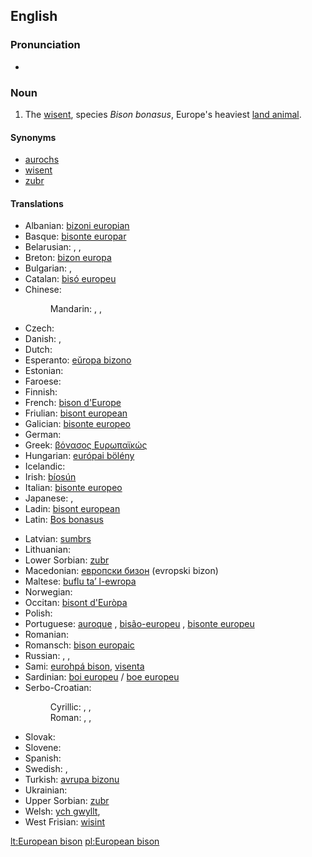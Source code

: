 ==English==

===Pronunciation===
* {{IPA|/juɽɔˈpiæn bɪzɔn/}}

===Noun===
{{wikipedia}}
{{en-noun|head=[[European]] [[bison]]|European bison|pl2=European bisons}}

# The [[wisent]], species ''Bison bonasus'', Europe's heaviest [[land animal]].

====Synonyms====
* [[aurochs]]
* [[wisent]]
* [[zubr]]

====Translations====
{{trans-top|the wisent species ''Bison bonasus''}}
* Albanian: [[bizoni europian]]
* Basque: [[bisonte europar]]
* Belarusian: {{t-|be|зубр|m|tr=zubr|sc=Cyrl}}, {{t-|be|зубар|m|tr=zúbar|sc=Cyrl}}, {{t-|be|бізон|m|tr=bizón|sc=Cyrl}}
* Breton: [[bizon europa]]
* Bulgarian: {{t+|bg|зубър|m|tr=zúbǎr|sc=Cyrl}}, {{t-|bg|бизон|m|tr=bizón|sc=Cyrl}}
* Catalan: [[bisó europeu]]
* Chinese:
*: Mandarin: {{t|cmn|歐洲野牛|sc=Hani}}, {{t|cmn|欧洲野牛|tr=Ōuzhōu yěniú|sc=Hani}}, {{t|cmn|野牛|tr=yěniú|sc=Hani}}
* Czech: {{t+|cs|zubr}}
* Danish: {{t-|da|visent}}, {{t-|da|europæisk bison}}
* Dutch: {{t-|nl|wisent|m}}
* Esperanto: [[eŭropa bizono]]
* Estonian: {{t+|et|pürg}}
* Faroese: {{t-|fo|evropiskur bisonur}}
* Finnish: {{t+|fi|visentti}}
* French: [[bison d'Europe]] {{m}}
* Friulian: [[bisont european]]
* Galician: [[bisonte europeo]]
* German: {{t+|de|Wisent|m}}
* Greek: [[βόνασος Ευρωπαϊκώς]]
* Hungarian: [[európai bölény]]
* Icelandic: {{t-|is|evrópuvísundur|m}}
* Irish: [[bíosún]]
* Italian: [[bisonte europeo]]
* Japanese: {{t-|ja|ヨーロッパバイソン|tr=Yōroppa baison|sc=Jpan}}, {{t-|ja|バイソン|tr=baison|sc=Jpan}}
* Ladin: [[bisont european]]
* Latin: [[Bos bonasus]]
{{trans-mid}}
* Latvian: [[sumbrs]]
* Lithuanian: {{t+|lt|stumbras}}
* Lower Sorbian: [[zubr]]
* Macedonian: [[европски бизон]] (evropski bizon)
* Maltese: [[buflu ta’ l-ewropa]]
* Norwegian: {{t-|no|europeisk bison}}
* Occitan: [[bisont d'Euròpa]]
* Polish: {{t+|pl|żubr|m}}
* Portuguese: [[auroque]] {{m}}, [[bisão-europeu]] {{m}}, [[bisonte europeu]]
* Romanian: {{t+|ro|zimbru}}
* Romansch: [[bison europaic]]
* Russian: {{t+|ru|зубр|m|tr=zubr|sc=Cyrl}}, {{t+|ru|бизон|m|tr=bizón|sc=Cyrl}}, {{t-|ru|европейский зубр|m|tr=jevropéjskij zubr|sc=Cyrl}}
* Sami: [[eurohpá bison]], [[visenta]]
* Sardinian: [[boi europeu]] / [[boe europeu]]
* Serbo-Croatian:
*: Cyrillic: {{t-|sh|еуропски бизон|m}}, {{t-|sh|зубар|m}}, {{t-|sh|бизон|m}}
*: Roman: {{t-|sh|europski bizon|m}}, {{t-|sh|zubar|m}}, {{t-|sh|bizon|m}}
* Slovak: {{t-|sk|zubor|m}}
* Slovene: {{t-|sl|zober|m}}
* Spanish: {{t-|es|bisonte europeo}} {{m}}
* Swedish: {{t+|sv|visent}}, {{t+|sv|europeisk bison}}
* Turkish: [[avrupa bizonu]]
* Ukrainian: {{t-|uk|зубр|m|tr=zubr|sc=Cyrl}}
* Upper Sorbian: [[zubr]]
* Welsh: [[ych gwyllt]], {{t-|cy|cynfual}}
* West Frisian: [[wisint]]
{{trans-bottom}}

[[lt:European bison]]
[[pl:European bison]]